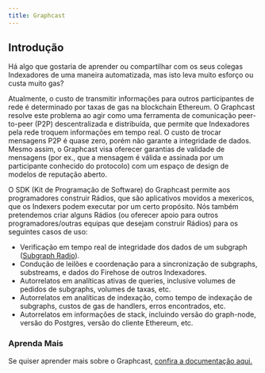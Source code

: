 ```yaml
---
title: Graphcast
---
```


## Introdução

Há algo que gostaria de aprender ou compartilhar com os seus colegas Indexadores de uma maneira automatizada, mas isto leva muito esforço ou custa muito gas?

Atualmente, o custo de transmitir informações para outros participantes de rede é determinado por taxas de gas na blockchain Ethereum. O Graphcast resolve este problema ao agir como uma ferramenta de comunicação peer-to-peer (P2P) descentralizada e distribuída, que permite que Indexadores pela rede troquem informações em tempo real. O custo de trocar mensagens P2P é quase zero, porém não garante a integridade de dados. Mesmo assim, o Graphcast visa oferecer garantias de validade de mensagens (por ex., que a mensagem é válida e assinada por um participante conhecido do protocolo) com um espaço de design de modelos de reputação aberto.

O SDK (Kit de Programação de Software) do Graphcast permite aos programadores construir Rádios, que são aplicativos movidos a mexericos, que os Indexers podem executar por um certo propósito. Nós também pretendemos criar alguns Rádios (ou oferecer apoio para outros programadores/outras equipas que desejam construir Rádios) para os seguintes casos de uso:

- Verificação em tempo real de integridade dos dados de um subgraph ([Subgraph Radio](https://docs.graphops.xyz/graphcast/radios/subgraph-radio/intro)).
- Condução de leilões e coordenação para a sincronização de subgraphs, substreams, e dados do Firehose de outros Indexadores.
- Autorrelatos em analíticas ativas de queries, inclusive volumes de pedidos de subgraphs, volumes de taxas, etc.
- Autorrelatos em analíticas de indexação, como tempo de indexação de subgraphs, custos de gas de handlers, erros encontrados, etc.
- Autorrelatos em informações de stack, incluindo versão do graph-node, versão do Postgres, versão do cliente Ethereum, etc.

### Aprenda Mais

Se quiser aprender mais sobre o Graphcast, [confira a documentação aqui.](https://docs.graphops.xyz/graphcast/intro)
